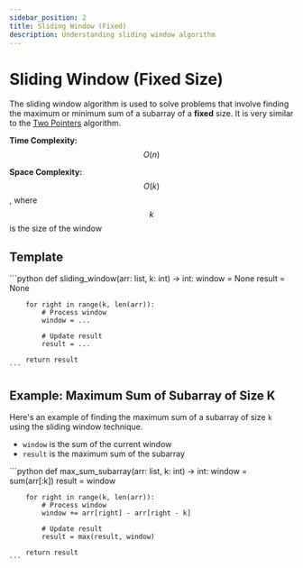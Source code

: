 ```yaml
---
sidebar_position: 2
title: Sliding Window (Fixed)
description: Understanding sliding window algorithm
---
```



# Sliding Window (Fixed Size)

The sliding window algorithm is used to solve problems that involve finding the maximum or minimum sum of a subarray of a **fixed** size. It is very similar to the [Two Pointers](/docs/algorithms/two-pointers) algorithm.

**Time Complexity:** $$O(n)$$

**Space Complexity:** $$O(k)$$, where $$k$$ is the size of the window

## Template

<Tabs>
  <TabItem value="py" label="Python">
    ```python
    def sliding_window(arr: list, k: int) -> int:
        window = None
        result = None

        for right in range(k, len(arr)):
            # Process window
            window = ...

            # Update result
            result = ...

        return result
    ```
  </TabItem>
</Tabs>

## Example: Maximum Sum of Subarray of Size K

Here's an example of finding the maximum sum of a subarray of size `k` using the sliding window technique.

- `window` is the sum of the current window
- `result` is the maximum sum of the subarray

<Tabs>
  <TabItem value="py" label="Python">
    ```python
    def max_sum_subarray(arr: list, k: int) -> int:
        window = sum(arr[:k])
        result = window

        for right in range(k, len(arr)):
            # Process window
            window += arr[right] - arr[right - k]

            # Update result
            result = max(result, window)

        return result
    ```
  </TabItem>
</Tabs>
